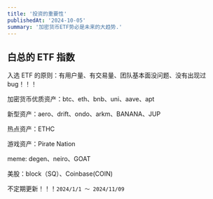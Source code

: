 ```yaml
---
title: '投资的重要性'
publishedAt: '2024-10-05'
summary: '加密货币ETF势必是未来的大趋势.'
---
```


## 白总的 ETF 指数

入选 ETF 的原则：有用户量、有交易量、团队基本面没问题、没有出现过 bug！！！

加密货币优质资产：btc、eth、bnb、uni、aave、apt

新型资产：aero、drift、ondo、arkm、BANANA、JUP

热点资产：ETHC

游戏资产：Pirate Nation

meme: degen、neiro、GOAT

美股：block（SQ）、Coinbase(COIN)

不定期更新！！！`2024/1/1 ～ 2024/11/09`
